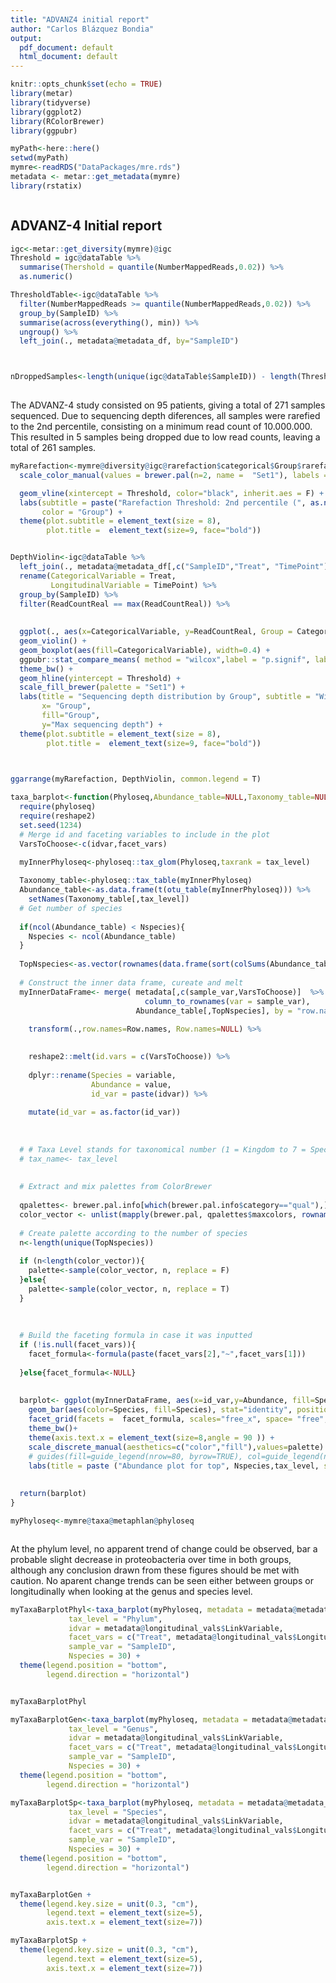 ```yaml
---
title: "ADVANZ4 initial report"
author: "Carlos Blázquez Bondia"
output:
  pdf_document: default
  html_document: default
---
```


```r
knitr::opts_chunk$set(echo = TRUE)
library(metar)
library(tidyverse)
library(ggplot2)
library(RColorBrewer)
library(ggpubr)


```




```r
myPath<-here::here()
setwd(myPath)
mymre<-readRDS("DataPackages/mre.rds")
metadata <- metar::get_metadata(mymre)
library(rstatix)



```

## ADVANZ-4 Initial report



```r
igc<-metar::get_diversity(mymre)@igc
Threshold = igc@dataTable %>%
  summarise(Thershold = quantile(NumberMappedReads,0.02)) %>%
  as.numeric()

ThresholdTable<-igc@dataTable %>%
  filter(NumberMappedReads >= quantile(NumberMappedReads,0.02)) %>%
  group_by(SampleID) %>%
  summarise(across(everything(), min)) %>%
  ungroup() %>%
  left_join(., metadata@metadata_df, by="SampleID")



nDroppedSamples<-length(unique(igc@dataTable$SampleID)) - length(ThresholdTable$SampleID)
  
```

The ADVANZ-4 study consisted on 95 patients, giving a total of 271 samples sequenced. Due to sequencing depth diferences, all samples were rarefied to the 2nd percentile, consisting on a minimum read count of 10.000.000. This resulted in 5 samples being dropped due to low read counts, leaving a total of 261 samples.


``` r
myRarefaction<-mymre@diversity@igc@rarefaction$categorical$Group$rarefaction +
  scale_color_manual(values = brewer.pal(n=2, name =  "Set1"), labels = c("ABC+3TC+DGT","ABC+3TC+DRV+RTV")) +

  geom_vline(xintercept = Threshold, color="black", inherit.aes = F) + 
  labs(subtitle = paste("Rarefaction Threshold: 2nd percentile (", as.numeric(Threshold),")",sep=""),
       color = "Group") +
  theme(plot.subtitle = element_text(size = 8),
        plot.title =  element_text(size=9, face="bold"))


DepthViolin<-igc@dataTable %>%
  left_join(., metadata@metadata_df[,c("SampleID","Treat", "TimePoint")]) %>%
  rename(CategoricalVariable = Treat,
         LongitudinalVariable = TimePoint) %>%
  group_by(SampleID) %>% 
  filter(ReadCountReal == max(ReadCountReal)) %>%
  
  
  ggplot(., aes(x=CategoricalVariable, y=ReadCountReal, Group = CategoricalVariable)) +
  geom_violin() +
  geom_boxplot(aes(fill=CategoricalVariable), width=0.4) + 
  ggpubr::stat_compare_means( method = "wilcox",label = "p.signif", label.x.npc = 0.5) +
  theme_bw() + 
  geom_hline(yintercept = Threshold) +
  scale_fill_brewer(palette = "Set1") +
  labs(title = "Sequencing depth distribution by Group", subtitle = "Wilcoxon Test",
       x= "Group",
       fill="Group",
       y="Max sequencing depth") +
  theme(plot.subtitle = element_text(size = 8),
        plot.title =  element_text(size=9, face="bold"))

  

ggarrange(myRarefaction, DepthViolin, common.legend = T)


```


```r
taxa_barplot<-function(Phyloseq,Abundance_table=NULL,Taxonomy_table=NULL, sample_var,metadata, tax_level, Nspecies,idvar, facet_vars = NULL){
  require(phyloseq)
  require(reshape2)
  set.seed(1234)
  # Merge id and faceting variables to include in the plot
  VarsToChoose<-c(idvar,facet_vars)
  
  myInnerPhyloseq<-phyloseq::tax_glom(Phyloseq,taxrank = tax_level)

  Taxonomy_table<-phyloseq::tax_table(myInnerPhyloseq)
  Abundance_table<-as.data.frame(t(otu_table(myInnerPhyloseq))) %>%
    setNames(Taxonomy_table[,tax_level])
  # Get number of species 
  
  if(ncol(Abundance_table) < Nspecies){
    Nspecies <- ncol(Abundance_table)
  }
  
  TopNspecies<-as.vector(rownames(data.frame(sort(colSums(Abundance_table),decreasing=T)[0:Nspecies])))
  
  # Construct the inner data frame, cureate and melt
  myInnerDataFrame<- merge( metadata[,c(sample_var,VarsToChoose)]  %>%
                              column_to_rownames(var = sample_var),
                            Abundance_table[,TopNspecies], by = "row.names",all.y = F) %>%
    
    transform(.,row.names=Row.names, Row.names=NULL) %>%
    

    reshape2::melt(id.vars = c(VarsToChoose)) %>%
    
    dplyr::rename(Species = variable, 
                  Abundance = value,
                  id_var = paste(idvar)) %>%
    
    mutate(id_var = as.factor(id_var))
  
  
  
  # # Taxa Level stands for taxonomical number (1 = Kingdom to 7 = Species)
  # tax_name<- tax_level
  
  
  # Extract and mix palettes from ColorBrewer
  
  qpalettes<- brewer.pal.info[which(brewer.pal.info$category=="qual"),]
  color_vector <- unlist(mapply(brewer.pal, qpalettes$maxcolors, rownames(qpalettes)))
  
  # Create palette according to the number of species
  n<-length(unique(TopNspecies))
  
  if (n<length(color_vector)){
    palette<-sample(color_vector, n, replace = F)
  }else{
    palette<-sample(color_vector, n, replace = T)
  }
  
  
  
  # Build the faceting formula in case it was inputted
  if (!is.null(facet_vars)){
    facet_formula<-formula(paste(facet_vars[2],"~",facet_vars[1]))
    
  }else{facet_formula<-NULL}
  
  
  barplot<- ggplot(myInnerDataFrame, aes(x=id_var,y=Abundance, fill=Species)) + 
    geom_bar(aes(color=Species, fill=Species), stat="identity", position="stack")+
    facet_grid(facets =  facet_formula, scales="free_x", space= "free",drop = TRUE)+
    theme_bw()+
    theme(axis.text.x = element_text(size=8,angle = 90 )) +
    scale_discrete_manual(aesthetics=c("color","fill"),values=palette) + 
    # guides(fill=guide_legend(nrow=80, byrow=TRUE), col=guide_legend(nrow=40,byrow=TRUE)) + 
    labs(title = paste ("Abundance plot for top", Nspecies,tax_level, sep=" "), x= paste(idvar))
  
  
  return(barplot)
}

myPhyloseq<-mymre@taxa@metaphlan@phyloseq



```



At the phylum level, no apparent trend of change could be observed, bar a probable slight decrease in proteobacteria over time in both groups, although any conclusion drawn from these figures should be met with caution. No aparent change trends can be seen either between groups or longitudinally when looking at the genus and species level.


```r

myTaxaBarplotPhyl<-taxa_barplot(myPhyloseq, metadata = metadata@metadata_df, 
             tax_level = "Phylum",
             idvar = metadata@longitudinal_vals$LinkVariable,
             facet_vars = c("Treat", metadata@longitudinal_vals$LongitudinalVariable),
             sample_var = "SampleID",
             Nspecies = 30) + 
  theme(legend.position = "bottom",
        legend.direction = "horizontal")


myTaxaBarplotPhyl
```

```r

myTaxaBarplotGen<-taxa_barplot(myPhyloseq, metadata = metadata@metadata_df, 
             tax_level = "Genus",
             idvar = metadata@longitudinal_vals$LinkVariable,
             facet_vars = c("Treat", metadata@longitudinal_vals$LongitudinalVariable),
             sample_var = "SampleID",
             Nspecies = 30) + 
  theme(legend.position = "bottom",
        legend.direction = "horizontal")

myTaxaBarplotSp<-taxa_barplot(myPhyloseq, metadata = metadata@metadata_df, 
             tax_level = "Species",
             idvar = metadata@longitudinal_vals$LinkVariable,
             facet_vars = c("Treat", metadata@longitudinal_vals$LongitudinalVariable),
             sample_var = "SampleID",
             Nspecies = 30) + 
  theme(legend.position = "bottom",
        legend.direction = "horizontal")


myTaxaBarplotGen +
  theme(legend.key.size = unit(0.3, "cm"),
        legend.text = element_text(size=5),
        axis.text.x = element_text(size=7))

myTaxaBarplotSp +
  theme(legend.key.size = unit(0.3, "cm"),
        legend.text = element_text(size=5),
        axis.text.x = element_text(size=7))

```

